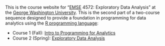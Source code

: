 This is the course website for "[EMSE](https://www.emse.seas.gwu.edu/) 4572: Exploratory Data Analysis" at the [George Washington University](https://www.gwu.edu/). This is the second part of a two-course sequence designed to provide a foundation in programming for data analytics using the [R programming language](https://www.r-project.org/):

- Course 1 (Fall): [Intro to Programming for Analytics](http://p4a.seas.gwu.edu/)
- Course 2 (Spring): [Exploratory Data Analysis](http://eda.seas.gwu.edu/)
